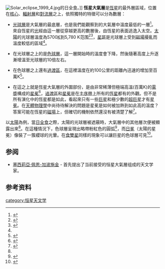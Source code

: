 [[File:Solar_eclipse_1999_4.jpg|thumb]]的日全食。]]
'''恆星大氣層'''是[[恆星|恆星]]的最外層區域，位置在[[太陽核心|核心]]、[[太陽#輻射層|輻射層]]和[[太陽#對流層|對流層]]之上，依照獨特的特徵可以分為數層：

* [[光球層|光球層]]是大氣層的最底層，也是我們能觀察到的大氣層中溫度最低的一層<ref name="BrightPS">{{Cite web|title="Beyond the Blue Horizon" – A Total Solar Eclipse Chase|url=http://www.sciencedaily.com/releases/1999/08/990805111308.htm|accessdate=2010-05-21|date=1999-08-05|archive-url=https://www.webcitation.org/65LQDlJ4s?url=http://www.sciencedaily.com/releases/1999/08/990805111308.htm|archive-date=2012-02-10|dead-url=no|quote=On ordinary days, the corona is hidden by the blue sky, since it is about a million times fainter than the layer of the sun we see shining every day, the photosphere.}}</ref>。來自恆星的[[光|光]]經由這一層從穿越更高的數層後，由恆星的表面逃逸入太空。[[太陽|太陽]]的光球層溫度為5700[[絕對溫度|K]]到5,780 K范围<ref name="lowTemp">{{Cite book|last1=Mariska|first1=J.T.|title=The solar transition region|series=Cambridge Astrophysics Series|url=http://www.cambridge.org/catalogue/catalogue.asp?isbn=9780521382618&ss=toc|publisher=Cambridge University Press|isbn=978-0-521-38261-8|access-date=2017-06-18|archive-date=2016-03-30|archive-url=https://web.archive.org/web/20160330055250/http://www.cambridge.org/catalogue/catalogue.asp?isbn=9780521382618|dead-url=no}}</ref><ref name="higherTemp">{{Cite book|last1=Lang|first1=K.R.|title=Sun, earth, and sky|url=https://archive.org/details/sunearthsky00lang_678|edition=2nd|date=September 2006|publisher=Springer|isbn=978-0-387-30456-4|page=[https://archive.org/details/sunearthsky00lang_678/page/n95 81]|chapter=5.1 MAGNETIC FIELDS IN THE VISIBLE PHOTOSPHERE|quote=this opaque layer is the photosphere, the level of the Sun from which we get our light and heat}}</ref>，[[星斑|星斑]]是光球層上受到[[磁場|磁場]]擾亂而溫度較低的區域<ref name="higherTemp" />。

* 在光球層之上的是[[色球層|色球層]]，這一層開始時的溫度會下降，然後隨著高度上升逐漸增溫至光球層的10倍左右。

* 在色球層之上還有[[過渡區|過渡區]]，在這裡溫度在約100公里的距離內迅速的增加至百萬K<ref>{{Cite book|last1=Mariska|first1=J.T.|title=The solar transition region|isbn=978-0-521-38261-8|page=60|quote=100 km suggested by average models}}</ref>。

* 在這之上就是恆星大氣層的外圍部份，是由非常稀薄但極端高溫(百萬K)的[[等離子體|電漿]]構成的[[冕_(恆星大氣層)|星冕]]<ref>{{Cite journal|title=The Temperature of the Low Corona During Solar Cycles 21–23|author=R.C. Altrock|date=2004|journal=Solar Physics|doi=10.1007/s11207-005-6502-4|volume=224|page=255|bibcode=2004SoPh..224..255A}}</ref>，[[過渡區|過渡區]]和[[冕_(大氣層)|星冕]]是在[[主序星|主序帶]]上所有的[[恆星|恆星]]都有的外觀。但不是所有演化中的恆星都是如此，看起來只有一些[[巨星|巨星]]和極少數的[[超巨星|超巨星]]才有[[冕_(恆星大氣層)|星冕]]。在[[天體物理學|天體物理學]]中尚待待解決的問題是星冕是如何被加熱到如此高的溫度？答案可能在恆星的[[磁場|磁場]]上，但確切的機制依然還沒有被清楚了解<ref>{{Cite web|title=The Sun's Corona – Introduction|url=http://imagine.gsfc.nasa.gov/docs/science/mysteries_l1/corona.html|accessdate=2010-05-21|publisher=[[美国国家航空航天局|NASA]]|archive-url=https://www.webcitation.org/65LQENcHi?url=http://imagine.gsfc.nasa.gov/docs/science/mysteries_l1/corona.html|archive-date=2012-02-10|dead-url=no|quote=Now most scientists believe that the heating of the corona is linked to the interaction of the magnetic field lines.}}</ref>。

以[[太陽|太陽]]為例，當[[日全食|日全食]]之際，太陽的光球層被遮蔽時，大氣層中的其他層次便被顯露出來<ref name="BrightPS" />。在這種情況下，色球層呈現出略帶粉紅色的圓弧<ref>{{Cite book|last1=Lewis|first1=J.S.|title=Physics and chemistry of the solar system|url=https://archive.org/details/physicschemistry00lewi_433|publisher=Elsevier Academic Press|edition=Second|date=2004-02-23|isbn=978-0-12-446744-6|quote=The dominant color is influenced by the [[Balmer_series|Balmer radiation]] of atomic hydrogen|page=[https://archive.org/details/physicschemistry00lewi_433/page/n101 87]}}</ref>，而[[日冕|日冕]]（太陽的星冕）像裝了一簇纓球的光暈。在[[食雙星|食雙星]]同樣的現象可以讓巨星的色球層可見<ref>{{Cite journal|title=Only Binary Stars Can Help Us Actually SEE a Stellar Chromosphere|url=https://www.cambridge.org/core/product/identifier/S1743921307006163/type/journal_article|last=Griffin|first=R. Elizabeth|date=2006-08|journal=Proceedings of the International Astronomical Union|issue=S240|doi=10.1017/S1743921307006163|volume=2|pages=700–705|language=en|issn=1743-9213}}</ref>。

== 参阅 ==
* [[塞西莉亞·佩恩-加波施金|塞西莉亞·佩恩-加波施金]] - 首先提出了当前接受的恒星大氣層组成的天文学家。

== 参考资料==
{{reflist}}

{{太阳}}
{{大氣層}}

[[category:恒星天文学|category:恒星天文学]]